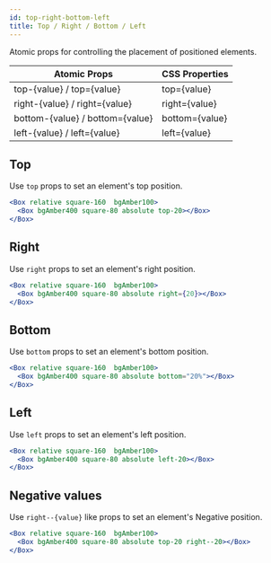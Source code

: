 ```yaml
---
id: top-right-bottom-left
title: Top / Right / Bottom / Left
---
```


Atomic props for controlling the placement of positioned elements.

| Atomic Props                    | CSS Properties |
| ------------------------------- | -------------- |
| top-{value} / top={value}       | top={value}    |
| right-{value} / right={value}   | right={value}  |
| bottom-{value} / bottom={value} | bottom={value} |
| left-{value} / left={value}     | left={value}   |

## Top

Use `top` props to set an element's top position.

```jsx live
<Box relative square-160  bgAmber100>
  <Box bgAmber400 square-80 absolute top-20></Box>
</Box>
```

## Right

Use `right` props to set an element's right position.

```jsx live
<Box relative square-160  bgAmber100>
  <Box bgAmber400 square-80 absolute right={20}></Box>
</Box>
```

## Bottom

Use `bottom` props to set an element's bottom position.

```jsx live
<Box relative square-160  bgAmber100>
  <Box bgAmber400 square-80 absolute bottom="20%"></Box>
</Box>
```

## Left

Use `left` props to set an element's left position.

```jsx live
<Box relative square-160  bgAmber100>
  <Box bgAmber400 square-80 absolute left-20></Box>
</Box>
```

## Negative values

Use `right--{value}` like props to set an element's Negative position.

```jsx live
<Box relative square-160  bgAmber100>
  <Box bgAmber400 square-80 absolute top-20 right--20></Box>
</Box>
```
